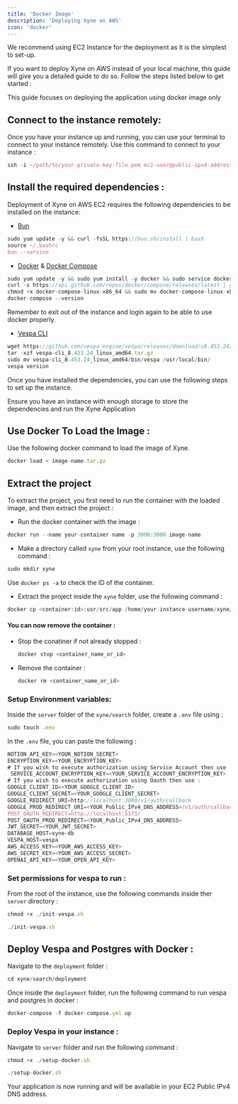 ```yaml
---
title: 'Docker Image'
description: 'Deploying Xyne on AWS'
icon: 'docker'
---
```


<Tip>We recommend using EC2 Instance for the deployment as it is the simplest to set-up.</Tip>

If you want to deploy Xyne on AWS instead of your local machine, this guide will give you a detailed guide to do so.
Follow the steps listed below to get started : 

<Note>This guide focuses on deploying the application using docker image only</Note>

## Connect to the instance remotely: 
Once you have your instance up and running, you can use your terminal to connect to your instance remotely. 
Use this command to connect to your instance : 

```javascript
ssh -i ~/path/to/your-private-key-file.pem ec2-user@public-ipv4-address [or your-instance-username@public-ipv4-address]
```

## Install the required dependencies : 
Deployment of Xyne on AWS EC2 requires the following dependencies to be installed on the instance:

- [Bun](https://bun.sh/docs/installation)
```javascript
sudo yum update -y && curl -fsSL https://bun.sh/install | bash 
source ~/.bashrc
bun --version
```
- [Docker](https://docs.docker.com/engine/install/) & [Docker Compose](https://docs.docker.com/compose/install/)
```javascript
sudo yum update -y && sudo yum install -y docker && sudo service docker start && sudo usermod -a -G docker $USER
curl -s https://api.github.com/repos/docker/compose/releases/latest | grep browser_download_url  | grep docker-compose-linux-x86_64 | cut -d '"' -f 4 | wget -qi -
chmod +x docker-compose-linux-x86_64 && sudo mv docker-compose-linux-x86_64 /usr/local/bin/docker-compose
docker-compose --version
```
<Warning> Remember to exit out of the instance and login again to be able to use docker properly.</Warning>

- [Vespa CLI](https://docs.vespa.ai/en/build-install-vespa.html)
```javascript
wget https://github.com/vespa-engine/vespa/releases/download/v8.453.24/vespa-cli_8.453.24_linux_amd64.tar.gz [ you can choose a more recent version]
tar -xzf vespa-cli_8.453.24_linux_amd64.tar.gz
sudo mv vespa-cli_8.453.24_linux_amd64/bin/vespa /usr/local/bin/
vespa version
```

Once you have installed the dependencies, you can use the following steps to set up the instance.

<Warning>Ensure you have an instance with enough storage to store the dependencies and run the Xyne Application</Warning>


## Use Docker To Load the Image : 

Use the following docker command to load the image of Xyne.
```javascript
docker load < image-name.tar.gz
```

## Extract the project

To extract the project, you first need to run the container with the loaded image, and then extract the project : 

- Run the docker container with the image :
```javascript
docker run --name your-container-name -p 3000:3000 image-name
```

- Make a directory called ```xyne``` from your root instance, use the following command :
```javascript
sudo mkdir xyne
```

Use ```docker ps -a``` to check the ID of the container.

- Extract the project inside the ```xyne``` folder, use the following command : 
```javascript
docker cp <container:id>:usr/src/app /home/your-instance-username/xyne/search
```
#### You can now remove the container : 

 - Stop the conatiner if not already stopped :
    ```javascript
    docker stop <container_name_or_id>
    ```
 - Remove the container :
    ```javascript
    docker rm <container_name_or_id>
    ```

### Setup Environment variables: 
Inside the ```server``` folder of the ```xyne/search``` folder, create a ```.env``` file using :
```javascript
sudo touch .env
```
In the ```.env``` file, you can paste the following :

```javascript .env file
NOTION_API_KEY=<YOUR_NOTION_SECRET>
ENCRYPTION_KEY=<YOUR_ENCRYPTION_KEY>
# If you wish to execute authorization using Service Account then use :
 SERVICE_ACCOUNT_ENCRYPTION_KEY=<YOUR_SERVICE_ACCOUNT_ENCRYPTION_KEY> 
# If you wish to execute authorization using Oauth then use :   
GOOGLE_CLIENT_ID=<YOUR_GOOGLE_CLIENT_ID>
GOOGLE_CLIENT_SECRET=<YOUR_GOOGLE_CLIENT_SECRET>
GOOGLE_REDIRECT_URI=http://localhost:3000/v1/auth/callback
GOOGLE_PROD_REDIRECT_URI=<YOUR_Public_IPv4_DNS_ADDRESS>/v1/auth/callback
POST_OAUTH_REDIRECT=http://localhost:5173/
POST_OAUTH_PROD_REDIRECT=<YOUR_Public_IPv4_DNS_ADDRESS>
JWT_SECRET=<YOUR_JWT_SECRET>
DATABASE_HOST=xyne-db
VESPA_HOST=vespa
AWS_ACCESS_KEY=<YOUR_AWS_ACCESS_KEY>
AWS_SECRET_KEY=<YOUR_AWS_ACCESS_SECRET>
OPENAI_API_KEY=<YOUR_OPEN_API_KEY>

```

### Set permissions for vespa to run : 

From the root of the instance, use the following commands inside ther `server` directory : 
```javascript
chmod +x ./init-vespa.sh

./init-vespa.sh
```

## Deploy Vespa and Postgres with Docker  :

Navigate to the ```deployment``` folder : 
```javascript 
cd xyne/search/deployment
```
Once inside the ```deployment``` folder, run the following command to run vespa and postgres in docker :
```javascript 
docker-compose -f docker-compose.yml up
```

### Deploy Vespa in your instance : 

Navigate to ```server``` folder and run the following command :

```javascript 
chmod +x ./setup-docker.sh

./setup-docker.sh
```

Your application is now running and will be available in your EC2 Public IPv4 DNS address.


